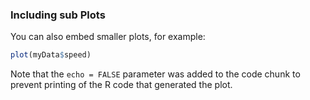 
### Including sub Plots

You can also embed smaller plots, for example:

```r
plot(myData$speed)
```

Note that the `echo = FALSE` parameter was added to the code chunk to prevent printing of the R code that generated the plot.
